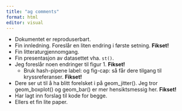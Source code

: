 ```yaml
---
title: "ag comments"
format: html
editor: visual
---
```


-   Dokumentet er reproduserbart.
-   Fin innledning. Foreslår en liten endring i første setning. **Fikset!**
-   Fin litteraturgjennomgang.
-   Fin presentasjon av datasettet vha. `st()`.
-   Jeg foreslår noen endringer til figur 1. **Fikset!**
    -   Bruk hash-pipene label: og fig-cap: så får dere tilgang til kryssreferanser. **Fikset!**
-   Dere ser ut til å ha blitt forelsket i på geom_jitter(). Jeg tror geom_boxplot() og geom_bar() er mer hensiktsmessig her. **Fikset!**
-   Har lagt inn forslag til kode for begge.
-   Ellers et fin lite paper.
